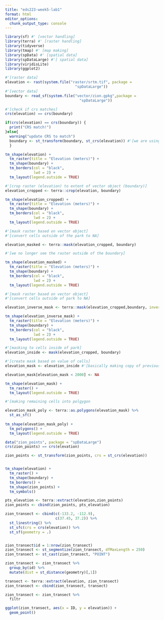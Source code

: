```yaml
---
title: "eds223-week5-lab1"
format: html
editor_options:
  chunk_output_type: console
---
```


```r
library(sf) #' [vector handling]
library(terra) #' [raster handling]
library(tidyverse)
library(tmap) #' [map making]
library(spData) #' [spatial data]
library(spDataLarge) #'[ spatial data]
library(viridisLite)
library(ggplot2)
```

```r
#'[raster data]
elevation <- rast(system.file("raster/srtm.tif", package =
                                "spDataLarge"))
#'[vector data]
boundary <- read_sf(system.file("vector/zion.gpkg",package = 
                                  "spDataLarge"))
```

```r
#'[check if crs matches]
crs(elevation) == crs(boundary)
```

```r
if(crs(elevation) == crs(boundary)) { 
  print("CRS match!")
}else{
  warning("update CRS to match") 
  boundary <- st_transform(boundary, st_crs(elevation)) #'[we are using sf function to pull crs from spatraster and it works!  even though elevation is not vector/sf]
  }
```

```r
tm_shape(elevation) +
  tm_raster(title = "Elevation (meters)") +
  tm_shape(boundary) +
  tm_borders(col = "black",
             lwd = 2) +
  tm_layout(legend.outside = TRUE)
```


```r
#'[crop raster (elevation) to extent of vector object (boundary)]
elevation_cropped <- terra::crop(elevation, boundary)

tm_shape(elevation_cropped) +
  tm_raster(title = "Elevation (meters)") +
  tm_shape(boundary) +
  tm_borders(col = "black",
             lwd = 2) +
  tm_layout(legend.outside = TRUE)
```

```r
#'[mask raster based on vector object]
#'[convert cells outside of the park to NA]

elevation_masked <- terra::mask(elevation_cropped, boundary)

#'[we no longer see the raster outside of the boundary]

tm_shape(elevation_masked) +
  tm_raster(title = "Elevation (meters)") +
  tm_shape(boundary) +
  tm_borders(col = "black",
             lwd = 2) +
  tm_layout(legend.outside = TRUE)
```

```r
#'[mask raster based on vector object]
#'[convert cells outside of park to NA]

elevation_inverse_mask <- terra::mask(elevation_cropped,boundary, inverse = TRUE) 

tm_shape(elevation_inverse_mask) +
  tm_raster(title = "Elevation (meters)") +
  tm_shape(boundary) +
  tm_borders(col = "black",
             lwd = 2) +
  tm_layout(legend.outside = TRUE)
```

```r
#'[masking to cells inside of park]
elevation_inside <- mask(elevation_cropped, boundary) 

#'[create mask based on value of cells]
elevation_mask <- elevation_inside #'[basically making copy of previously made mask]

elevation_mask[elevation_mask < 2000] <- NA

tm_shape(elevation_mask) +
  tm_raster() +
  tm_layout(legend.outside = TRUE)

#'[making remaining cells into polgygon 

elevation_mask_poly <- terra::as.polygons(elevation_mask) %>%
  st_as_sf() 
 
tm_shape(elevation_mask_poly) +
  tm_polygons() +
  tm_layout(legend.outside = TRUE)

```

```r
data("zion_points", package = "spDataLarge")
crs(zion_points) == crs(elevation) 

zion_points <- st_transform(zion_points, crs = st_crs(elevation))


tm_shape(elevation) +
  tm_raster() + 
  tm_shape(boundary) +
  tm_borders() +
  tm_shape(zion_points) +
  tm_symbols()

pts_elevation <- terra::extract(elevation,zion_points)
zion_points <- cbind(zion_points, pts_elevation)
```

```r
zion_transect <- cbind(c(-133.2, -112.9),
                       c(37.45, 37.2)) %>%
  st_linestring() %>%
  st_sfc(crs = crs(elevation)) %>%
  st_sf(geometry = .)


zion_transect$id = 1:nrow(zion_transect)
zion_transect <- st_segmentize(zion_transect, dfMaxLength = 250)
zion_transect <- st_cast(zion_transect, "POINT")

zion_transect <- zion_transect %>%
  group_by(id) %>%
  mutate(dist = st_distance(geometry)[,1])

transect <- terra::extract(elevation, zion_transect)
zion_transect <- cbind(zion_transect, transect)

zion_transect <- zion_transect %>%
  filtr

ggplot(zion_transect, aes(x = ID, y = elevation)) +
  geom_point()
```



